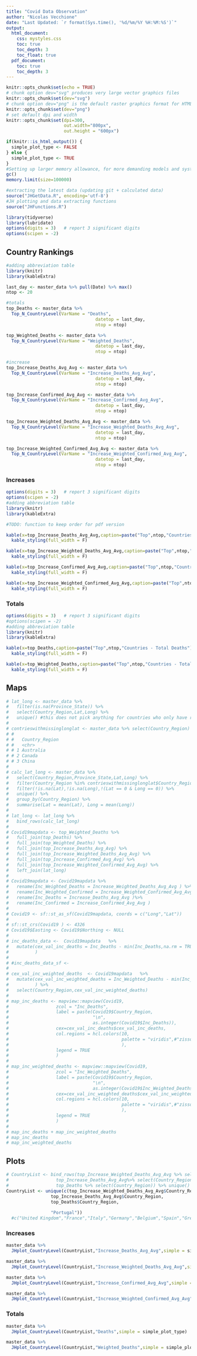 ```yaml
---
title: "Covid Data Observation"
author: "Nicolas Vecchione"
date: "Last Updated: `r format(Sys.time(), '%d/%m/%Y %H:%M:%S')`"
output: 
  html_document:
    css: mystyles.css
    toc: true
    toc_depth: 3
    toc_float: true
  pdf_document:
    toc: true
    toc_depth: 3
---
```


```r
knitr::opts_chunk$set(echo = TRUE)
# chunk option dev="svg" produces very large vector graphics files
knitr::opts_chunk$set(dev="svg")
# chunk option dev="png" is the default raster graphics format for HTML output
knitr::opts_chunk$set(dev="png")
# set default dpi and width 
knitr::opts_chunk$set(dpi=300,
                      out.width="800px", 
                      out.height = "600px")

if(knitr::is_html_output()) {
  simple_plot_type <- FALSE
} else {
  simple_plot_type <- TRUE
}
#Setting up larger memory allowance, for more demanding models and systems with limited memory 
gc()
memory.limit(size=100000)
```

```r
#extracting the latest data (updating git + calculated data)
source("JHGetData.R", encoding='utf-8')
#JH plotting and data extracting functions
source("JHFunctions.R")

library(tidyverse)
library(lubridate)
options(digits = 3)   # report 3 significant digits
options(scipen = -2)
```

## Country Rankings

```r
#adding abbreviation table
library(knitr)
library(kableExtra)

last_day <- master_data %>% pull(Date) %>% max()
ntop <- 20

#totals
top_Deaths <- master_data %>%
  Top_N_CountryLevel(VarName = "Deaths",
                                  datetop = last_day,
                                  ntop = ntop)

top_Weighted_Deaths <- master_data %>%
  Top_N_CountryLevel(VarName = "Weighted_Deaths",
                                  datetop = last_day,
                                  ntop = ntop)

#increase
top_Increase_Deaths_Avg_Avg <- master_data %>%
  Top_N_CountryLevel(VarName = "Increase_Deaths_Avg_Avg",
                                  datetop = last_day,
                                  ntop = ntop)

top_Increase_Confirmed_Avg_Avg <- master_data %>%
  Top_N_CountryLevel(VarName = "Increase_Confirmed_Avg_Avg",
                                  datetop = last_day,
                                  ntop = ntop)

top_Increase_Weighted_Deaths_Avg_Avg <- master_data %>%
  Top_N_CountryLevel(VarName = "Increase_Weighted_Deaths_Avg_Avg",
                                  datetop = last_day,
                                  ntop = ntop)

top_Increase_Weighted_Confirmed_Avg_Avg <- master_data %>%
  Top_N_CountryLevel(VarName = "Increase_Weighted_Confirmed_Avg_Avg",
                                  datetop = last_day,
                                  ntop = ntop)
```


### Increases

```r
options(digits = 3)   # report 3 significant digits
options(scipen = -2)
#adding abbreviation table
library(knitr)
library(kableExtra)

#TODO: function to keep order for pdf version

kable(x=top_Increase_Deaths_Avg_Avg,caption=paste("Top",ntop,"Countries - Increase Deaths Avg Avg")) %>%
  kable_styling(full_width = F) 

kable(x=top_Increase_Weighted_Deaths_Avg_Avg,caption=paste("Top",ntop,"Countries - Increase Weighted Deaths Avg","per",scaling_death,"people")) %>%
  kable_styling(full_width = F)
```


```r
kable(x=top_Increase_Confirmed_Avg_Avg,caption=paste("Top",ntop,"Countries - Increase Confirmed Avg Avg")) %>%
  kable_styling(full_width = F) 

kable(x=top_Increase_Weighted_Confirmed_Avg_Avg,caption=paste("Top",ntop,"Countries - Increase Weighted Confirmed Avg","per",scaling_confirmed,"people")) %>%
  kable_styling(full_width = F) 

```

### Totals

```r
options(digits = 3)   # report 3 significant digits
#options(scipen = -2)
#adding abbreviation table
library(knitr)
library(kableExtra)

kable(x=top_Deaths,caption=paste("Top",ntop,"Countries - Total Deaths")) %>%
  kable_styling(full_width = F) 

kable(x=top_Weighted_Deaths,caption=paste("Top",ntop,"Countries - Total Weighted Deaths","per",scaling_death,"people")) %>%
  kable_styling(full_width = F) 

```

## Maps

```r
# lat_long <- master_data %>% 
#   filter(is.na(Province_State)) %>%
#   select(Country_Region,Lat,Long) %>% 
#   unique() #this does not pick anything for countries who only have region longitudes and latitudes
# 
# contrieswithmissinglonglat <- master_data %>% select(Country_Region) %>% unique() %>% anti_join(lat_long)
# # 
# #   Country_Region
# #   <chr>         
# # 1 Australia     
# # 2 Canada        
# # 3 China  
# 
# calc_lat_long <- master_data %>% 
#   select(Country_Region,Province_State,Lat,Long) %>% 
#   filter(Country_Region %in% contrieswithmissinglonglat$Country_Region) %>%
#   filter(!is.na(Lat),!is.na(Long),!(Lat == 0 & Long == 0)) %>%
#   unique() %>%
#   group_by(Country_Region) %>%
#   summarise(Lat = mean(Lat), Long = mean(Long))
# 
# lat_long <- lat_long %>%
#   bind_rows(calc_lat_long)
# 
# Covid19mapdata <- top_Weighted_Deaths %>%
#   full_join(top_Deaths) %>%
#   full_join(top_Weighted_Deaths) %>%
#   full_join(top_Increase_Deaths_Avg_Avg) %>%
#   full_join(top_Increase_Weighted_Deaths_Avg_Avg) %>%
#   full_join(top_Increase_Confirmed_Avg_Avg) %>%
#   full_join(top_Increase_Weighted_Confirmed_Avg_Avg) %>%
#   left_join(lat_long) 
# 
# Covid19mapdata <- Covid19mapdata %>%
#   rename(Inc_Weighted_Deaths = Increase_Weighted_Deaths_Avg_Avg ) %>%
#   rename(Inc_Weighted_Confirmed = Increase_Weighted_Confirmed_Avg_Avg )%>%
#   rename(Inc_Deaths = Increase_Deaths_Avg_Avg )%>%
#   rename(Inc_Confirmed = Increase_Confirmed_Avg_Avg )
# 
# Covid19 <- sf::st_as_sf(Covid19mapdata, coords = c("Long","Lat"))
# 
# sf::st_crs(Covid19 ) <- 4326
# Covid19$Easting <- Covid19$Northing <- NULL
# 
# inc_deaths_data <-  Covid19mapdata   %>% 
#   mutate(cex_val_inc_deaths = Inc_Deaths - min(Inc_Deaths,na.rm = TRUE)#Inc_Weighted_Deaths- min(Inc_Weighted_Deaths)
#          ) 
# 
# #inc_deaths_data_sf <-  
# 
# cex_val_inc_weighted_deaths  <- Covid19mapdata   %>% 
#   mutate(cex_val_inc_weighted_deaths = Inc_Weighted_Deaths - min(Inc_Weighted_Deaths,na.rm = TRUE)#Inc_Weighted_Deaths- min(Inc_Weighted_Deaths)
#          ) %>%
#   select(Country_Region,cex_val_inc_weighted_deaths) 
# 
# map_inc_deaths <- mapview::mapview(Covid19,
#                  zcol = "Inc_Deaths",
#                  label = paste(Covid19$Country_Region,
#                                "\n",
#                                as.integer(Covid19$Inc_Deaths)),
#                  cex=cex_val_inc_deaths$cex_val_inc_deaths,
#                  col.regions = hcl.colors(10, 
#                                           palette = "viridis",#"zissou 1"
#                                           ),
#                  legend = TRUE
#                  )
# 
# map_inc_weighted_deaths <- mapview::mapview(Covid19,
#                  zcol = "Inc_Weighted_Deaths",
#                  label = paste(Covid19$Country_Region,
#                                "\n",
#                                as.integer(Covid19$Inc_Weighted_Deaths)),
#                  cex=cex_val_inc_weighted_deaths$cex_val_inc_weighted_deaths,
#                  col.regions = hcl.colors(10, 
#                                           palette = "viridis",#"zissou 1"
#                                           ),
#                  legend = TRUE
#                  )
# 
# map_inc_deaths + map_inc_weighted_deaths
# map_inc_deaths
# map_inc_weighted_deaths 


```


## Plots


```r
# CountryList <- bind_rows(top_Increase_Weighted_Deaths_Avg_Avg %>% select(Country_Region),
#                  top_Increase_Deaths_Avg_Avg%>% select(Country_Region),
#                  top_Deaths %>% select(Country_Region)) %>% unique() %>% pull(Country_Region)
CountryList <- unique(c(top_Increase_Weighted_Deaths_Avg_Avg$Country_Region,
                 top_Increase_Deaths_Avg_Avg$Country_Region,
                 top_Deaths$Country_Region,
                 
                 "Portugal"))
  #c("United Kingdom","France","Italy","Germany","Belgium","Spain","Greece","Sweden","Norway","Finland","Czech Republic","Peru", "United States", "Brazil")
```


### Increases

```r
master_data %>%
  JHplot_CountryLevel(CountryList,"Increase_Deaths_Avg_Avg",simple = simple_plot_type)
```

```r
master_data %>%
  JHplot_CountryLevel(CountryList,"Increase_Weighted_Deaths_Avg_Avg",simple = simple_plot_type)
```


```r
master_data %>%
  JHplot_CountryLevel(CountryList,"Increase_Confirmed_Avg_Avg",simple = simple_plot_type)
```

```r
master_data %>%
  JHplot_CountryLevel(CountryList,"Increase_Weighted_Confirmed_Avg_Avg",simple = simple_plot_type)
```

### Totals

```r
master_data %>%
  JHplot_CountryLevel(CountryList,"Deaths",simple = simple_plot_type)
```

```r
master_data %>%
  JHplot_CountryLevel(CountryList,"Weighted_Deaths",simple = simple_plot_type)
```

